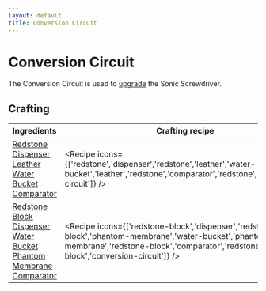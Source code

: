 ```yaml
---
layout: default
title: Conversion Circuit
---
```



Conversion Circuit
===================

The Conversion Circuit is used to [upgrade](/recipes/sonic-upgrades/conversion-upgrade) the Sonic Screwdriver.

## Crafting

| Ingredients | Crafting recipe | Difficulty |
| ----------- | --------------- | ------------- |
| [Redstone](https://minecraft.wiki/w/Redstone)<br/>[Dispenser](https://minecraft.wiki/w/Dispenser)<br/>[Leather](https://minecraft.wiki/w/Leather)<br/>[Water Bucket](https://minecraft.wiki/w/Water_Bucket)<br/>[Comparator](https://minecraft.wiki/w/Comparator) | <Recipe icons={['redstone','dispenser','redstone','leather','water-bucket','leather','redstone','comparator','redstone','conversion-circuit']} /> | easy |
| [Redstone Block](https://minecraft.wiki/w/Redstone_Block)<br/>[Dispenser](https://minecraft.wiki/w/Dispenser)<br/>[Water Bucket](https://minecraft.wiki/w/Water_Bucket)<br/>[Phantom Membrane](https://minecraft.wiki/w/Phantom_Membrane)<br/>[Comparator](https://minecraft.wiki/w/Comparator) | <Recipe icons={['redstone-block','dispenser','redstone-block','phantom-membrane','water-bucket','phantom-membrane','redstone-block','comparator','redstone-block','conversion-circuit']} /> | hard |
